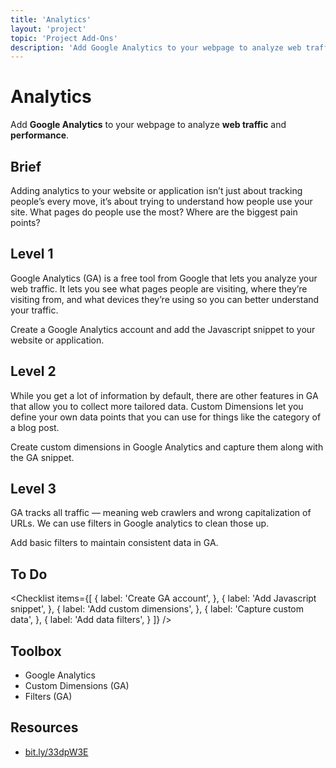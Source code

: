 ```yaml
---
title: 'Analytics'
layout: 'project'
topic: 'Project Add-Ons'
description: 'Add Google Analytics to your webpage to analyze web traffic and performance.'
---
```



<ProjectHeader>

# Analytics

Add <strong className="color-blue">Google Analytics</strong> to your webpage to analyze <strong className="color-purple">web traffic</strong> and <strong className="color-purple">performance</strong>.

</ProjectHeader>

<ProjectContent>

## Brief

Adding analytics to your website or application isn’t just about tracking people’s every move, it’s about trying to understand how people use your site. What pages do people use the most? Where are the biggest pain points?

## Level 1

Google Analytics (GA) is a free tool from Google that lets you  analyze your web traffic. It lets you see what pages people are visiting, where they’re visiting from, and what devices they’re using so you can better understand your traffic.

Create a Google Analytics account and add the Javascript snippet to your website or application.

<LoginRequired>

## Level 2

While you get a lot of information by default, there are other features in GA that allow you to collect more tailored data. Custom Dimensions let you define your own data points that you can use for things like the category of a blog post.

Create custom dimensions in Google Analytics and capture them along with the GA snippet.

## Level 3

GA tracks all traffic — meaning web crawlers and wrong capitalization of URLs. We can use filters in Google analytics to clean those up.

Add basic filters to maintain consistent data in GA.

</LoginRequired>

</ProjectContent>

<ProjectSidebar>

## To Do

<Checklist items={[
  {
    label: 'Create GA account',
  },
  {
    label: 'Add Javascript snippet',
  },
  {
    label: 'Add custom dimensions',
  },
  {
    label: 'Capture custom data',
  },
  {
    label: 'Add data filters',
  }
]} />

## Toolbox
- Google Analytics
- Custom Dimensions (GA)
- Filters (GA)

## Resources
- [bit.ly/33dpW3E](https://bit.ly/33dpW3E)

</ProjectSidebar>